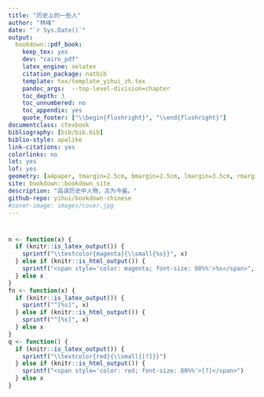 ```yaml
--- 
title: "历史上的一些人"
author: "林峰"
date: "`r Sys.Date()`"
output:
  bookdown::pdf_book:
    keep_tex: yes
    dev: "cairo_pdf"
    latex_engine: xelatex
    citation_package: natbib
    template: tex/template_yihui_zh.tex
    pandoc_args:  --top-level-division=chapter
    toc_depth: 3
    toc_unnumbered: no
    toc_appendix: yes
    quote_footer: ["\\begin{flushright}", "\\end{flushright}"]
documentclass: ctexbook
bibliography: [bib/bib.bib]
biblio-style: apalike
link-citations: yes
colorlinks: no
lot: yes
lof: yes
geometry: [a4paper, tmargin=2.5cm, bmargin=2.5cm, lmargin=3.5cm, rmargin=2.5cm]
site: bookdown::bookdown_site
description: "品读历史中人物，古为今鉴。"
github-repo: yihui/bookdown-chinese
#cover-image: images/cover.jpg
---
```


# {-}

```r
n <- function(x) {
  if (knitr::is_latex_output()) {
    sprintf("\\textcolor{magenta}{\\small{%s}}", x)
  } else if (knitr::is_html_output()) {
    sprintf("<span style='color: magenta; font-size: 80%%'>%s</span>", x)
  } else x
}
fn <- function(x) {
  if (knitr::is_latex_output()) {
    sprintf("^[%s]", x)
  } else if (knitr::is_html_output()) {
    sprintf("^[%s]", x)
  } else x
}
q <- function() {
  if (knitr::is_latex_output()) {
    sprintf("\\textcolor{red}{\\small{[?]}}")
  } else if (knitr::is_html_output()) {
    sprintf("<span style='color: red; font-size: 80%%'>[?]</span>")
  } else x
}
```
